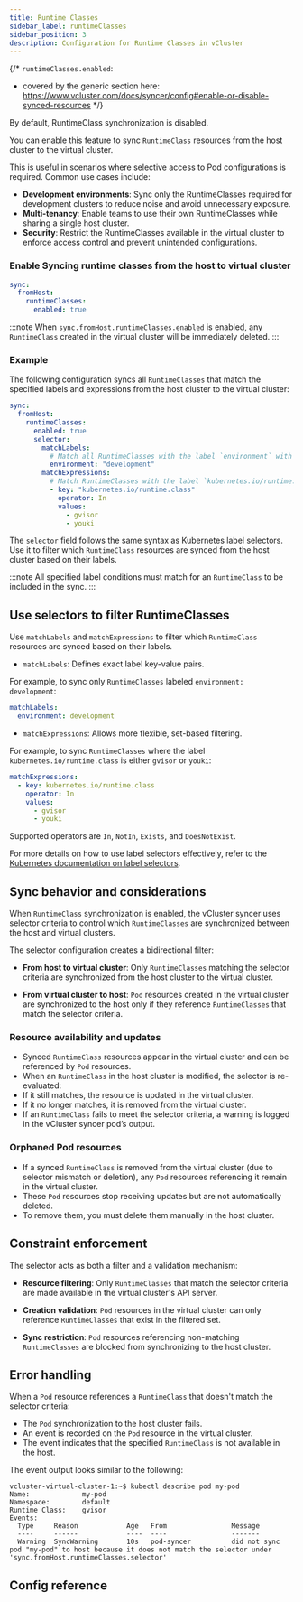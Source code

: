 ```yaml
---
title: Runtime Classes
sidebar_label: runtimeClasses
sidebar_position: 3
description: Configuration for Runtime Classes in vCluster
---
```



{/*
`runtimeClasses.enabled`:
- covered by the generic section here: https://www.vcluster.com/docs/syncer/config#enable-or-disable-synced-resources
*/}

By default, RuntimeClass synchronization is disabled.

You can enable this feature to sync `RuntimeClass` resources from the host cluster to the virtual cluster.

This is useful in scenarios where selective access to Pod configurations is required. Common use cases include:

- **Development environments**: Sync only the RuntimeClasses required for development clusters to reduce noise and avoid unnecessary exposure.
- **Multi-tenancy**: Enable teams to use their own RuntimeClasses while sharing a single host cluster.
- **Security**: Restrict the RuntimeClasses available in the virtual cluster to enforce access control and prevent unintended configurations.

### Enable Syncing runtime classes from the host to virtual cluster


```YAML
sync:
  fromHost:
    runtimeClasses:
      enabled: true
```

<!-- vale off -->

:::note
When `sync.fromHost.runtimeClasses.enabled` is enabled, any `RuntimeClass` created in the virtual cluster will be immediately deleted.
:::

### Example

The following configuration syncs all `RuntimeClasses` that match the specified labels and expressions from the host cluster to the virtual cluster:

```YAML
sync:
  fromHost:
    runtimeClasses:
      enabled: true
      selector:
        matchLabels:
          # Match all RuntimeClasses with the label `environment` with value `development`
          environment: "development"
        matchExpressions:
          # Match RuntimeClasses with the label `kubernetes.io/runtime.class` that are either `gvisor` or `youki`
          - key: "kubernetes.io/runtime.class"
            operator: In
            values:
              - gvisor
              - youki
```

The `selector` field follows the same syntax as Kubernetes label selectors. Use it to filter which `RuntimeClass` resources are synced from the host cluster based on their labels.

:::note
All specified label conditions must match for an `RuntimeClass` to be included in the sync.
:::


## Use selectors to filter RuntimeClasses

Use `matchLabels` and `matchExpressions` to filter which `RuntimeClass` resources are synced based on their labels.

- `matchLabels`: Defines exact label key-value pairs.

For example, to sync only `RuntimeClasses` labeled `environment: development`:

```yaml
matchLabels:
  environment: development
  ```

- `matchExpressions`: Allows more flexible, set-based filtering.

For example, to sync `RuntimeClasses` where the label `kubernetes.io/runtime.class` is either `gvisor` or `youki`:

```yaml
matchExpressions:
  - key: kubernetes.io/runtime.class
    operator: In
    values:
      - gvisor
      - youki
  ```
Supported operators are `In`, `NotIn`, `Exists`, and `DoesNotExist`.

For more details on how to use label selectors effectively, refer to the [Kubernetes documentation on label selectors](https://kubernetes.io/docs/concepts/overview/working-with-objects/labels/#resources-that-support-set-based-requirements).

## Sync behavior and considerations

When `RuntimeClass` synchronization is enabled, the vCluster syncer uses selector criteria to control which `RuntimeClasses` are synchronized between the host and virtual clusters.

The selector configuration creates a bidirectional filter:

- **From host to virtual cluster**: Only `RuntimeClasses` matching the selector criteria are synchronized from the host cluster to the virtual cluster.

- **From virtual cluster to host**: `Pod` resources created in the virtual cluster are synchronized to the host only if they reference `RuntimeClasses` that match the selector criteria.

### Resource availability and updates

- Synced `RuntimeClass` resources appear in the virtual cluster and can be referenced by `Pod` resources.
- When an `RuntimeClass` in the host cluster is modified, the selector is re-evaluated:
- If it still matches, the resource is updated in the virtual cluster.
- If it no longer matches, it is removed from the virtual cluster.
- If an `RuntimeClass` fails to meet the selector criteria, a warning is logged in the vCluster syncer pod’s output.

### Orphaned Pod resources

- If a synced `RuntimeClass` is removed from the virtual cluster (due to selector mismatch or deletion), any `Pod` resources referencing it remain in the virtual cluster.
- These `Pod` resources stop receiving updates but are not automatically deleted.
- To remove them, you must delete them manually in the host cluster.

## Constraint enforcement

The selector acts as both a filter and a validation mechanism:

- **Resource filtering**: Only `RuntimeClasses` that match the selector criteria are made available in the virtual cluster's API server.

- **Creation validation**: `Pod` resources in the virtual cluster can only reference `RuntimeClasses` that exist in the filtered set.

- **Sync restriction**: `Pod` resources referencing non-matching `RuntimeClasses` are blocked from synchronizing to the host cluster.

## Error handling

When a `Pod` resource references a `RuntimeClass` that doesn't match the selector criteria:

- The `Pod` synchronization to the host cluster fails.
- An event is recorded on the `Pod` resource in the virtual cluster.
- The event indicates that the specified `RuntimeClass` is not available in the host.

The event output looks similar to the following:

```shell
vcluster-virtual-cluster-1:~$ kubectl describe pod my-pod
Name:             my-pod
Namespace:        default
Runtime Class:    gvisor
Events:
  Type     Reason            Age   From                Message
  ----     ------            ----  ----                -------
  Warning  SyncWarning       10s   pod-syncer          did not sync pod "my-pod" to host because it does not match the selector under 'sync.fromHost.runtimeClasses.selector'
```

## Config reference

<EnableSwitch/>
